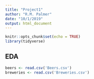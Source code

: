 ```yaml
---
title: "Project1"
author: "R.M. Palmer"
date: "10/1/2019"
output: html_document
---
```


```r
knitr::opts_chunk$set(echo = TRUE)
library(tidyverse)
```

## EDA
```r
beers <- read.csv('Beers.csv')
breweries <- read.csv('Breweries.csv')
```


